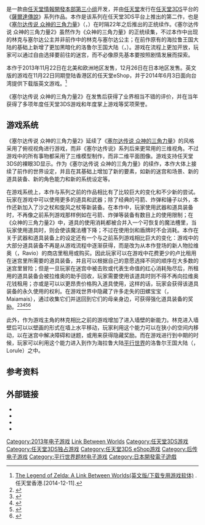 {{noteTA
|G1=Games
| G2 = Nintendo
|1=zh-cn:拉维奥;zh-tw:拉維歐
}}
{{Infobox VG
| title = 塞尔达传说 众神的三角力量2
| japanese = ゼルダの伝説 神々のトライフォース2
| english = The Legend of Zelda: A Link Between Worlds
| image = [[File:The_Legend_of_Zelda_A_Link_Between_Worlds_JP_cover.jpg|250px]]
| caption = 游戏日版封面
| developer = [[任天堂情報開發本部|任天堂情報開發本部第三小组]]<ref>{{cite web |title=Monolith Soft war an Zelda: A Link Between Worlds beteiligt |url=http://nintendo-online.de/3ds/news/15179/monolith-soft-war-an-zelda-a-link-betweenworlds-beteiligt |website=Nintendo-Online.de |language=de |access-date=2015-01-24 |archive-date=2019-05-25 |archive-url=https://web.archive.org/web/20190525101431/https://nintendo-online.de/3ds/news/15179/monolith-soft-war-an-zelda-a-link-betweenworlds-beteiligt }}</ref>
| publisher = [[任天堂|任天堂]]
| director = 四方宏昌
| producer = [[青沼英二|青沼英二]]
| designer =
| programmer = 毛利志朗
| artist = 高桥幸嗣
| writer = 菱田達也、白川麻里
| composer = 永松亮
| engine =
| series = 《[[薩爾達傳說系列|薩爾達傳說]]》系列
| platforms = [[任天堂3DS|任天堂3DS]]
| released = {{vgr|NA|2013年11月22日<ref>{{cite web |last=Mallory |first=Jordan |url=http://www.joystiq.com/2013/08/28/zelda-a-link-between-worlds-and-mario-party-island-tour-hit-3d/ |title=Zelda: A Link Between Worlds and Mario Party: Island Tour hit 3DS Nov. 22 |publisher=Joystiq |date=2013-08-28 |accessdate=2013-09-09 |archive-url=https://web.archive.org/web/20130830202657/http://www.joystiq.com/2013/08/28/zelda-a-link-between-worlds-and-mario-party-island-tour-hit-3d |archive-date=2013-08-30 |dead-url=yes }}</ref>|EU|2013年11月22日<ref>{{cite web |url=http://www.computerandvideogames.com/431736/zelda-a-link-between-worlds-dated-for-europe/ |title=CVG / CVG: Zelda: A Link Between Worlds dated for Europe |publisher=[[Computer_and_Video_Games|Computer and Video Games]] |date= |accessdate=2013-10-06 |archive-date=2015-01-28 |archive-url=https://web.archive.org/web/20150128113125/http://www.computerandvideogames.com/431736/zelda-a-link-between-worlds-dated-for-europe/ }}</ref>|JP|2013年12月26日<ref name="GameFAQs">{{cite web |url=http://www.gamefaqs.com/3ds/711412-the-legend-of-zelda-a-link-between-worlds/data |title=The Legend of Zelda: A Link Between Worlds Release Information for 3DS |publisher=[[GameFAQs|GameFAQs]] |accessdate=2013-08-01 |archive-date=2017-02-04 |archive-url=https://web.archive.org/web/20170204235436/http://www.gamefaqs.com/3ds/711412-the-legend-of-zelda-a-link-between-worlds/data }}</ref>|HK|2013年11月22日|TW|2014年6月3日}}
| genre = [[动作冒险游戏|动作冒险]]，[[开放世界|开放世界]]
| modes = [[单人游戏|单人游戏]]
}}

{{vgname|塞尔达传说 众神的三角力量2|ja=ゼルダの伝説 神々のトライフォース2|en=The Legend of Zelda: A Link Between Worlds|也有译为《塞尔达传说：两个世界的连接/林克》|cn=塞尔达传说 众神的三角力量2|tw=薩爾達傳說 眾神的三角神力2}}是一款由[[任天堂情報開發本部|任天堂情報開發本部第三小组]]开发，并由[[任天堂|任天堂]]发行在[[任天堂3DS|任天堂3DS]]平台的《[[薩爾達傳說系列|薩爾達傳說]]》系列作品。本作是该系列在任天堂3DS平台上推出的第二作，也是《[[塞尔达传说_众神的三角力量|塞尔达传说 众神的三角力量]]》（{{lang|ja|ゼルダの伝説 神々のトライフォース}}，{{lang|en|The Legend of Zelda: A Link to the Past}}）在时隔22年之后推出的正统续作。《塞尔达传说 众神的三角力量2》虽然作为《众神的三角力量》的正统续集，不过本作中出现的林克与塞尔达公主并非前作中的林克与塞尔达公主；在前作原有的海拉鲁王国大陆的基础上新增了更加黑暗化的洛鲁尔王国大陆（{{lang|ja|ロウラル}}，{{lang|en|Lorule}}）。游戏在流程上更加开放，玩家可以通过自由选择要前往的迷宫，而不必像原先基本要按照剧情发展而探索。

本作于2013年11月22日在北美和欧洲地区发售，12月26日在日本地区发售。英文版的游戏在11月22日同期登陆香港区的任天堂eShop，并于2014年6月3日面向台湾提供下载版英文游戏。<ref>[http://www.nintendo.com.hk/3ds_t/legendofzelda/ The Legend of Zelda: A Link Between Worlds(英文版/下载专用游戏软体)] {{Wayback|url=http://www.nintendo.com.hk/3ds_t/legendofzelda/ |date=20190524202623 }}.任天堂香港.[2014-12-11].</ref>

《塞尔达传说 众神的三角力量2》在发售后获得了业界相当不错的评价，并在当年获得了多项年度任天堂3DS游戏和年度掌上游戏等奖项荣誉。

== 游戏系统 ==
《塞尔达传说 众神的三角力量2》延续了《[[塞尔达传说_众神的三角力量|塞尔达传说 众神的三角力量]]》的风格采用了俯视视角进行游戏，而非《塞尔达传说》系列后来更常用的三维视角。不过游戏中的所有事物都采用了三维模型制作，而非二维平面图像。游戏支持任天堂3DS的裸眼3D显示。作为《塞尔达传说 众神的三角力量》的续作，本作大体上接续了前作的世界设定，并且在其基础上增加了新的要素，如新的迷宫和场景、新的道具装备、新的角色能力和新的系统设定等。

在游戏系统上，本作与系列之前的作品相比有了比较巨大的变化和不少新的尝试。玩家在游戏中可以使用更多的道具和武器；除了经典的弓箭、炸弹和锤子以外，本作还新加入了沙之杖和旋风之杖等新装备。在本作中，玩家使用武器和道具装备时，不再像之前系列游戏那样例如在弓箭、炸弹等装备有数目上的使用限制；在《众神的三角力量2》中，道具的使用消耗都被合并入一个可恢复的魔法槽里，当玩家使用道具时，则会使该魔法槽下降；不过在使用剑和盾牌时不会消耗。本作在关于武器和道具装备上的设定还有一个与之前系列游戏相比巨大的变化：游戏中的大部分道具装备不再是从游戏流程中逐渐获得，而是改为从本作登场的新人物拉维奥（{{lang|ja|ラヴィオ}}，Ravio）的商店里租用或购买。因此玩家可以在游戏中花费更少的卢比租用在迷宫里所需要的道具装备，并且可以根据自己的意愿选择不同的顺序在大多数的迷宫里冒险；但是一旦玩家在迷宫中被击败或代表生命值的红心消耗殆尽后，所租用的道具装备会被拉维奥的助手回收，玩家需要使用该道具时则不得不再向拉维奥花钱租用；亦或是可以以更昂贵价格购入道具使用，这样的话，玩家会获得该道具装备的永久使用的权利。在游戏世界中隐藏了许多走失的田螺宝宝（{{lang|ja|迷子マイマイ}}，Maiamais），通过收集它们并送回到它们的母亲身边，可获得强化道具装备的奖励。<ref name=cvg>{{cite web|url=http://m.computerandvideogames.com/401613/zelda-link-to-the-past-2-announced-for-3ds/|title=Zelda: Link to the Past 2 announced for 3DS|work=Computer and Video Games|publisher=Future plc|date=2013-04-17|accessdate=2013-04-25|deadurl=yes|archiveurl=https://web.archive.org/web/20130422040733/http://m.computerandvideogames.com/401613/zelda-link-to-the-past-2-announced-for-3ds/|archivedate=2013年4月22日}}</ref><ref name=puzzle>{{cite web|first=Yannick|last=LeJacq|url=http://m.nbcnews.com/technology/ingame/long-last-nintendo-3ds-getting-link-past-sequel-1C9389352|title=At long last, the Nintendo 3DS is getting a 'Link to the Past' sequel|work=[[NBC_News|NBC News]]|publisher=Comcast|date=2013-04-17|accessdate=2013-04-25}}{{dead link|date=2017年12月 |bot=InternetArchiveBot |fix-attempted=yes }}</ref><ref name=deplete>{{cite web|url=http://m.joystiq.com/2013/04/19/defacing-dungeons-in-the-legend-of-zelda-3ds/|title=Defacing dungeons in The Legend of Zelda 3DS|work=[[Joystiq|Joystiq]]|publisher=AOL|date=2013-04-19|first=David|last=Hinkle|accessdate=2013-04-25|archive-date=2020-09-21|archive-url=https://web.archive.org/web/20200921180025/http://m.joystiq.com/2013/04/19/defacing-dungeons-in-the-legend-of-zelda-3ds/}}</ref><ref name=play>{{cite web|url=http://www.shacknews.com/article/78786/zelda-link-to-the-past-2-preview-vertical-slice|title=Zelda: Link to the Past 2 preview: vertical slice|work=Shack News|publisher=GameFly Media|date=2013-04-18|first=Andrew|last=Yoon|accessdate=2013-04-26|archive-date=2019-05-25|archive-url=https://web.archive.org/web/20190525233521/https://www.shacknews.com/article/78786/zelda-link-to-the-past-2-preview-vertical-slice}}</ref><ref name="SDCC YouTube">{{cite web |url=https://www.youtube.com/watch?v=rNVIVtD1oSo |title=The Legend of Zelda: A Link Between Worlds Gameplay - SDC 2013 |publisher=YouTube |date=2013-07-19 |accessdate=2013-09-16 |archive-date=2020-11-20 |archive-url=https://web.archive.org/web/20201120014050/http://www.youtube.com/watch?v=rNVIVtD1oSo }}</ref>

此外，作为游戏主角的林克相比之前的游戏增加了进入墙壁的新能力。林克进入墙壁后可以以壁画的形式在墙上水平移动，玩家利用这个能力可以在狭小的空间内移动，以在迷宫中解决障碍和谜题，或用来获得隐藏奖励。而在游戏进行到中期的时候，玩家可以利用这个能力进入到作为海拉鲁大陆[[平行宇宙|平行世界]]的洛鲁尔王国大陆（{{lang|ja|ロウラル}}，Lorule）之中。

== 参考资料 ==
{{reflist|30em}}

== 外部链接 ==
* {{Official|http://www.nintendo.co.jp/3ds/bzlj/}}{{ja}}
* {{Official|http://zelda.com/link-between-worlds/}}{{en}}
* {{Official|http://www.nintendo.com.hk/3ds/legendofzelda/}}{{zh-hk}}
* {{Official|http://www.nintendo.com.hk/3ds_t/legendofzelda/}}{{zh-tw}}

{{薩爾達傳說系列}}

{{DEFAULTSORT:Legend of Zelda: A Link Between Worlds, The}}
[[Category:2013年电子游戏|Category:2013年电子游戏]]
[[Category:薩爾達傳說系列電子遊戲|Link Between Worlds]]
[[Category:任天堂3DS游戏|Category:任天堂3DS游戏]]
[[Category:任天堂3DS独占游戏|Category:任天堂3DS独占游戏]]
[[Category:任天堂3DS_eShop游戏|Category:任天堂3DS eShop游戏]]
[[Category:后传电子游戏|Category:后传电子游戏]]
[[Category:平行世界题材电子游戏|Category:平行世界题材电子游戏]]
[[Category:日本開發電子遊戲|Category:日本開發電子遊戲]]